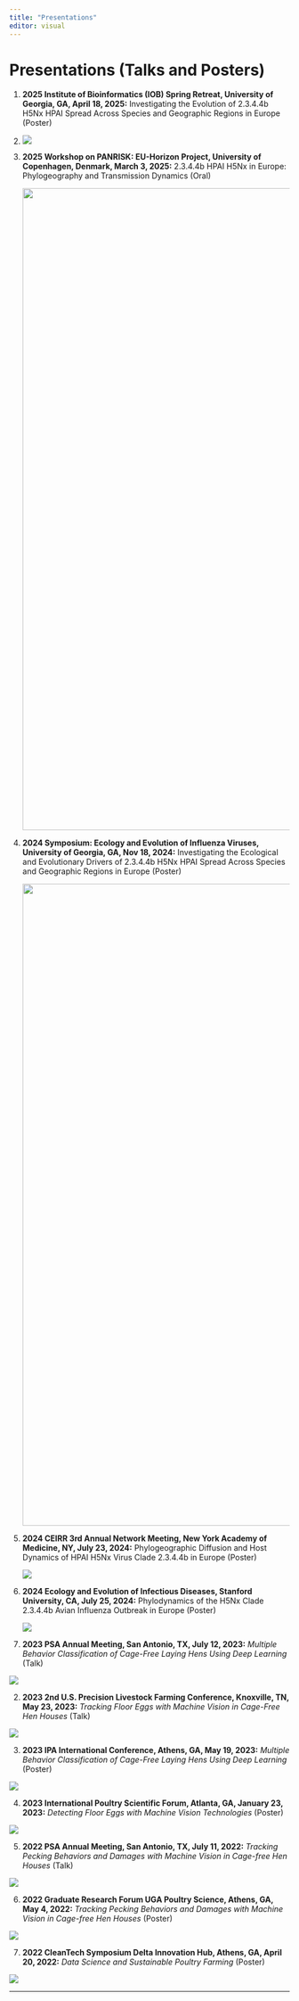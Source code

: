 ```yaml
---
title: "Presentations"
editor: visual
---
```


# Presentations (Talks and Posters)

1.  **2025 Institute of Bioinformatics (IOB) Spring Retreat, University of Georgia, GA, April 18, 2025:** Investigating the Evolution of 2.3.4.4b H5Nx HPAI Spread Across Species and Geographic Regions in Europe (Poster)

2.  ![](images/IOB_Retreat-01.png)

3.  **2025 Workshop on PANRISK: EU-Horizon Project, University of Copenhagen, Denmark, March 3, 2025:** 2.3.4.4b HPAI H5Nx in Europe: Phylogeography and Transmission Dynamics (Oral)

    ![](images/CPH.jpg){width="1152"}

4.  **2024 Symposium: Ecology and Evolution of Influenza Viruses, University of Georgia, GA, Nov 18, 2024:** Investigating the Ecological and Evolutionary Drivers of 2.3.4.4b H5Nx HPAI Spread Across Species and Geographic Regions in Europe (Poster)

    ![](images/N1-01.jpg){width="1152"}

5.  **2024 CEIRR 3rd Annual Network Meeting, New York Academy of Medicine, NY, July 23, 2024:** Phylogeographic Diffusion and Host Dynamics of HPAI H5Nx Virus Clade 2.3.4.4b in Europe (Poster)

    ![](/images/SS_CEIRR.jpeg)

6.  **2024 Ecology and Evolution of Infectious Diseases, Stanford University, CA, July 25, 2024:** Phylodynamics of the H5Nx Clade 2.3.4.4b Avian Influenza Outbreak in Europe (Poster)

    ![](/images/SS_EEID.jpg)

7.  **2023 PSA Annual Meeting, San Antonio, TX, July 12, 2023:** *Multiple Behavior Classification of Cage-Free Laying Hens Using Deep Learning* (Talk)

![](/images/17.jpg)

2.  **2023 2nd U.S. Precision Livestock Farming Conference, Knoxville, TN, May 23, 2023:** *Tracking Floor Eggs with Machine Vision in Cage-Free Hen Houses* (Talk)

![](/images/15.jpg)

3.  **2023 IPA International Conference, Athens, GA, May 19, 2023:** *Multiple Behavior Classification of Cage-Free Laying Hens Using Deep Learning* (Poster)

![](/images/14.jpg)

4.  **2023 International Poultry Scientific Forum, Atlanta, GA, January 23, 2023:** *Detecting Floor Eggs with Machine Vision Technologies* (Poster)

![](/images/16.jpg)

5.  **2022 PSA Annual Meeting, San Antonio, TX, July 11, 2022:** *Tracking Pecking Behaviors and Damages with Machine Vision in Cage-free Hen Houses* (Talk)

![](/images/13.jpg)

6.  **2022 Graduate Research Forum UGA Poultry Science, Athens, GA, May 4, 2022:** *Tracking Pecking Behaviors and Damages with Machine Vision in Cage-free Hen Houses* (Poster)

![](images/122-01.jpg)

7.  **2022 CleanTech Symposium Delta Innovation Hub, Athens, GA, April 20, 2022:** *Data Science and Sustainable Poultry Farming* (Poster)

![](/images/11.jpg)

------------------------------------------------------------------------

## 
